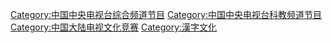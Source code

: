[[Category:中国中央电视台综合频道节目|Category:中国中央电视台综合频道节目]]
[[Category:中国中央电视台科教频道节目|Category:中国中央电视台科教频道节目]]
[[Category:中国大陆电视文化竞赛|Category:中国大陆电视文化竞赛]]
[[Category:漢字文化|Category:漢字文化]]